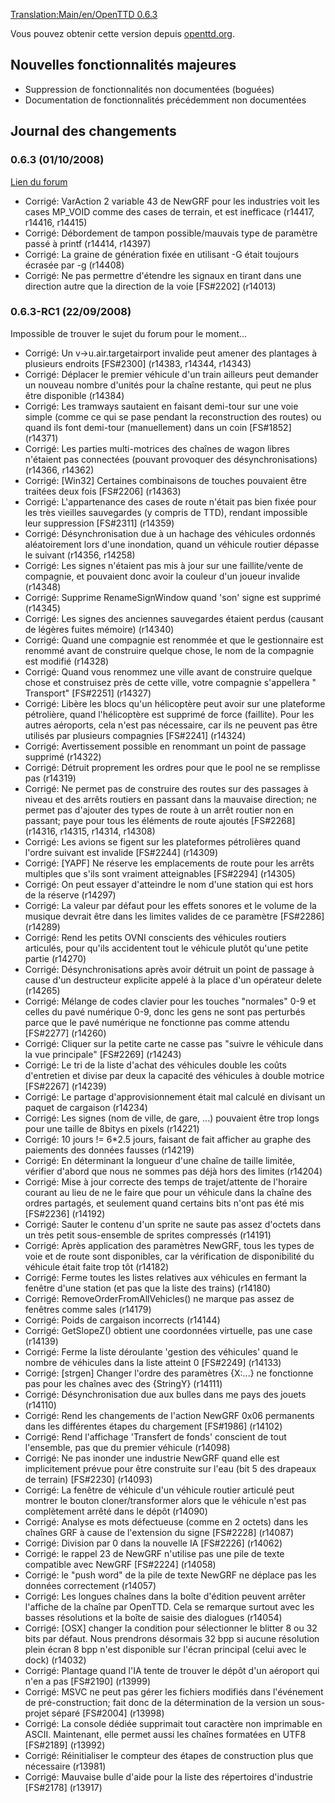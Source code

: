 [[Translation:Main/en/OpenTTD 0.6.3]]
{{fr/Livraison|prec=OpenTTD 0.6.2|suiv=OpenTTD 0.7.0|date=01/10/2008}}

Vous pouvez obtenir cette version depuis [http://www.openttd.org/download-stable/0.6.3 openttd.org].


==Nouvelles fonctionnalités majeures==
* Suppression de fonctionnalités non documentées (boguées)
* Documentation de fonctionnalités précédemment non documentées

==Journal des changements==
===0.6.3 (01/10/2008)===
[http://www.tt-forums.net/viewtopic.php?f=29&t=39857 Lien du forum]

* Corrigé: VarAction 2 variable 43 de NewGRF pour les industries voit les cases MP_VOID comme des cases de terrain, et est inefficace (r14417, r14416, r14415)
* Corrigé: Débordement de tampon possible/mauvais type de paramètre passé à printf (r14414, r14397)
* Corrigé: La graine de génération fixée en utilisant -G était toujours écrasée par -g (r14408)
* Corrigé: Ne pas permettre d'étendre les signaux en tirant dans une direction autre que la direction de la voie [FS#2202] (r14013)

===0.6.3-RC1 (22/09/2008)===

Impossible de trouver le sujet du forum pour le moment...

* Corrigé: Un v->u.air.targetairport invalide peut amener des plantages à plusieurs endroits [FS#2300] (r14383, r14344, r14343)
* Corrigé: Déplacer le premier véhicule d'un train ailleurs peut demander un nouveau nombre d'unités pour la chaîne restante, qui peut ne plus être disponible (r14384) 
* Corrigé: Les tramways sautaient en faisant demi-tour sur une voie simple (comme ce qui se pase pendant la  reconstruction des routes) ou quand ils font demi-tour (manuellement) dans un coin [FS#1852] (r14371) 
* Corrigé: Les parties multi-motrices des chaînes de wagon libres n'étaient pas connectées (pouvant provoquer des désynchronisations) (r14366, r14362) 
* Corrigé: [Win32] Certaines combinaisons de touches pouvaient être traitées deux fois [FS#2206] (r14363) 
* Corrigé: L'appartenance des cases de route n'était pas bien fixée pour les très vieilles sauvegardes (y compris de TTD), rendant impossible leur suppression [FS#2311] (r14359) 
* Corrigé: Désynchronisation due à un hachage des véhicules ordonnés aléatoirement lors d'une inondation, quand un véhicule routier dépasse le suivant (r14356, r14258) 
* Corrigé: Les signes n'étaient pas mis à jour sur une faillite/vente de compagnie, et pouvaient donc avoir la couleur d'un joueur invalide (r14348) 
* Corrigé: Supprime RenameSignWindow quand 'son' signe est supprimé (r14345) 
* Corrigé: Les signes des anciennes sauvegardes étaient perdus (causant de légères fuites mémoire) (r14340) 
* Corrigé: Quand une compagnie est renommée et que le gestionnaire est renommé avant de construire quelque chose, le nom de la compagnie est modifié (r14328) 
* Corrigé: Quand vous renommez une ville avant de construire quelque chose et construisez près de cette ville, votre compagnie s'appellera "<ancien_nom_de_ville> Transport" [FS#2251] (r14327) 
* Corrigé: Libère les blocs qu'un hélicoptère peut avoir sur une plateforme pétrolière, quand l'hélicoptère est supprimé de force (faillite). Pour les autres aéroports, cela n'est pas nécessaire, car ils ne peuvent pas être utilisés par plusieurs compagnies [FS#2241] (r14324) 
* Corrigé: Avertissement possible en renommant un point de passage supprimé (r14322) 
* Corrigé: Détruit proprement les ordres pour que le pool ne se remplisse pas (r14319) 
* Corrigé: Ne permet pas de construire des routes sur des passages à niveau et des arrêts routiers en passant dans la mauvaise direction; ne permet pas d'ajouter des types de route à un arrêt routier non en passant; paye pour tous les éléments de route ajoutés [FS#2268] (r14316, r14315, r14314, r14308) 
* Corrigé: Les avions se figent sur les plateformes pétrolières quand l'ordre suivant est invalide [FS#2244] (r14309) 
* Corrigé: [YAPF] Ne réserve les emplacements de route pour les arrêts multiples que s'ils sont vraiment atteignables [FS#2294] (r14305) 
* Corrigé: On peut essayer d'atteindre le nom d'une station qui est hors de la réserve (r14297) 
* Corrigé: La valeur par défaut pour les effets sonores et le volume de la musique devrait être dans les limites valides de ce paramètre [FS#2286] (r14289) 
* Corrigé: Rend les petits OVNI conscients des véhicules routiers articulés, pour qu'ils accidentent tout le véhicule plutôt qu'une petite partie (r14270) 
* Corrigé: Désynchronisations après avoir détruit un point de passage à cause d'un destructeur explicite appelé à la place d'un opérateur delete (r14265) 
* Corrigé: Mélange de codes clavier pour les touches "normales" 0-9 et celles du pavé numérique 0-9, donc les gens ne sont pas perturbés parce que le pavé numérique ne fonctionne pas comme attendu [FS#2277] (r14260) 
* Corrigé: Cliquer sur la petite carte ne casse pas "suivre le véhicule dans la vue principale" [FS#2269] (r14243) 
* Corrigé: Le tri de la liste d'achat des véhicules double les coûts d'entretien et divise par deux la capacité des véhicules à double motrice [FS#2267] (r14239) 
* Corrigé: Le partage d'approvisionnement était mal calculé en divisant un paquet de cargaison (r14234) 
* Corrigé: Les signes (nom de ville, de gare, ...) pouvaient être trop longs pour une taille de 8bitys en pixels (r14221) 
* Corrigé: 10 jours != 6*2.5 jours, faisant de fait afficher au graphe des paiements des données fausses (r14219) 
* Corrigé: En déterminant la longueur d'une chaîne de taille limitée, vérifier d'abord que nous ne sommes pas déjà hors des limites (r14204) 
* Corrigé: Mise à jour correcte des temps de trajet/attente de l'horaire courant au lieu de ne le faire que pour un véhicule dans la chaîne des ordres partagés, et seulement quand certains bits n'ont pas été mis [FS#2236] (r14192) 
* Corrigé: Sauter le contenu d'un sprite ne saute pas assez d'octets dans un très petit sous-ensemble de sprites compressés (r14191) 
* Corrigé: Après application des paramètres NewGRF, tous les types de voie et de route sont disponibles, car la vérification de disponibilité du véhicule était faite trop tôt (r14182) 
* Corrigé: Ferme toutes les listes relatives aux véhicules en fermant la fenêtre d'une station (et pas que la liste des trains) (r14180) 
* Corrigé: RemoveOrderFromAllVehicles() ne marque pas assez de fenêtres comme sales (r14179) 
* Corrigé: Poids de cargaison incorrects (r14144) 
* Corrigé: GetSlopeZ() obtient une coordonnées virtuelle, pas une case (r14139) 
* Corrigé: Ferme la liste déroulante 'gestion des véhicules' quand le nombre de véhicules dans la liste atteint 0 [FS#2249] (r14133) 
* Corrigé: [strgen] Changer l'ordre des paramètres {X:...} ne fonctionne pas pour les chaînes avec des {StringY} (r14111) 
* Corrigé: Désynchronisation due aux bulles dans me pays des jouets (r14110) 
* Corrigé: Rend les changements de l'action NewGRF 0x06 permanents dans les différentes étapes du chargement [FS#1986] (r14102) 
* Corrigé: Rend l'affichage 'Transfert de fonds' conscient de tout l'ensemble, pas que du premier véhicule (r14098) 
* Corrigé: Ne pas inonder une industrie NewGRF quand elle est implicitement prévue pour être construite sur l'eau (bit 5 des drapeaux de terrain) [FS#2230] (r14093) 
* Corrigé: La fenêtre de véhicule d'un véhicule routier articulé peut montrer le bouton cloner/transformer alors que le véhicule n'est pas complètement arrêté dans le dépôt (r14090) 
* Corrigé: Analyse es mots défectueuse (comme en 2 octets) dans les chaînes GRF à cause de l'extension du signe [FS#2228] (r14087) 
* Corrigé: Division par 0 dans la nouvelle IA [FS#2226] (r14062) 
* Corrigé: le rappel 23 de NewGRF n'utilise pas une pile de texte compatible avec NewGRF [FS#2224] (r14058) 
* Corrigé: le "push word" de la pile de texte NewGRF ne déplace pas les données correctement (r14057) 
* Corrigé: Les longues chaînes dans la boîte d'édition peuvent arrêter l'affiche de la chaîne par OpenTTD. Cela se remarque surtout avec les basses résolutions et la boîte de saisie des dialogues (r14054) 
* Corrigé: [OSX] changer la condition pour sélectionner le blitter 8 ou 32 bits par défaut. Nous prendrons désormais 32 bpp si aucune résolution plein écran 8 bpp n'est disponible sur l'écran principal (celui avec le dock) (r14032) 
* Corrigé: Plantage quand l'IA tente de trouver le dépôt d'un aéroport qui n'en a pas [FS#2190] (r13999) 
* Corrigé: MSVC ne peut pas gérer les fichiers modifiés dans l'événement de pré-construction; fait donc de la détermination de la version un sous-projet séparé [FS#2004] (r13998) 
* Corrigé: La console dédiée supprimait tout caractère non imprimable en ASCII. Maintenant, elle permet aussi les chaînes formatées en UTF8 [FS#2189] (r13992) 
* Corrigé: Réinitialiser le compteur des étapes de construction plus que nécessaire (r13981) 
* Corrigé: Mauvaise bulle d'aide pour la liste des répertoires d'industrie [FS#2178] (r13917)